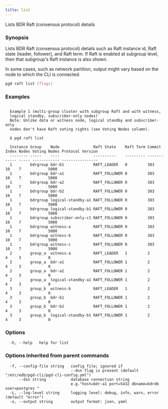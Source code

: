 ```yaml
---
title: list
---
```


Lists BDR Raft (consensus protocol) details

### Synopsis

Lists BDR Raft (consensus protocol) details such as Raft instance id, Raft
state (leader, follower), and Raft term. If Raft is enabled at subgroup
level, then that subgroup's Raft instance is also shown.

In some cases, such as network partition, output might vary based on the node
to which the CLI is connected.


```sh
pgd raft list [flags]
```

### Examples

```text

  Example 1 (multi-group cluster with subgroup Raft and with witness,
  logical standby, subscriber-only nodes)
  Note: Unlike data or witness node, logical standby and subscriber-only
  nodes don't have Raft voting rights (see Voting Nodes column).

  $ pgd raft list

  Instance Group    Node               Raft State    Raft Term Commit Index Nodes Voting Nodes Protocol Version
  -------- -----    ----               ----------    --------- ------------ ----- ------------ ----------------
  1        bdrgroup bdr-b1             RAFT_LEADER   0         383          10    7            5000
  1        bdrgroup bdr-a1             RAFT_FOLLOWER 0         383          10    7            5000
  1        bdrgroup bdr-a2             RAFT_FOLLOWER 0         383          10    7            5000
  1        bdrgroup bdr-b2             RAFT_FOLLOWER 0         383          10    7            5000
  1        bdrgroup logical-standby-a1 RAFT_FOLLOWER 0         383          10    7            5000
  1        bdrgroup logical-standby-b1 RAFT_FOLLOWER 0         383          10    7            5000
  1        bdrgroup subscriber-only-c1 RAFT_FOLLOWER 0         383          10    7            5000
  1        bdrgroup witness-a          RAFT_FOLLOWER 0         383          10    7            5000
  1        bdrgroup witness-b          RAFT_FOLLOWER 0         383          10    7            5000
  1        bdrgroup witness-c          RAFT_FOLLOWER 0         383          10    7            5000
  2        group_a  witness-a          RAFT_LEADER   1         2            4     3            0
  2        group_a  bdr-a1             RAFT_FOLLOWER 1         2            4     3            0
  2        group_a  bdr-a2             RAFT_FOLLOWER 1         2            4     3            0
  2        group_a  logical-standby-a1 RAFT_FOLLOWER 1         2            4     3            0
  3        group_b  witness-b          RAFT_LEADER   1         2            4     3            0
  3        group_b  bdr-b1             RAFT_FOLLOWER 1         2            4     3            0
  3        group_b  bdr-b2             RAFT_FOLLOWER 1         2            4     3            0
  3        group_b  logical-standby-b1 RAFT_FOLLOWER 1         2            4     3            0

```

### Options

```text
  -h, --help   help for list
```

### Options inherited from parent commands

```text
  -f, --config-file string   config file; ignored if 
                             --dsn flag is present (default "/etc/edb/pgd-cli/pgd-cli-config.yml")
      --dsn string           database connection string
                             e.g."host=bdr-a1 port=5432 dbname=bdrdb user=postgres "
  -L, --log-level string     logging level: debug, info, warn, error (default "error")
  -o, --output string        output format: json, yaml
```
